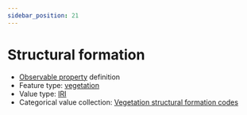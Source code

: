 ```yaml
---
sidebar_position: 21
---
```



# Structural formation

- [Observable property](/viewers/dawe-vocabs?uri=https://linked.data.gov.au/def/nrm/103f26cb-0194-45d2-8b1a-e18e1da6df2b) definition
- Feature type: [vegetation](http://linked.data.gov.au/def/tern-cv/2be2d5ce-ca9d-4dff-8e79-948983944f95)
- Value type: [IRI](https://w3id.org/tern/ontologies/tern/IRI)
- Categorical value collection: [Vegetation structural formation codes](/viewers/dawe-vocabs?uri=https://linked.data.gov.au/def/nrm/6e9baf51-566e-4a5d-93c4-a6e097dc364d)

<Example protocolModule="plot-description" observableProperty="https://linked.data.gov.au/def/nrm/103f26cb-0194-45d2-8b1a-e18e1da6df2b" />
